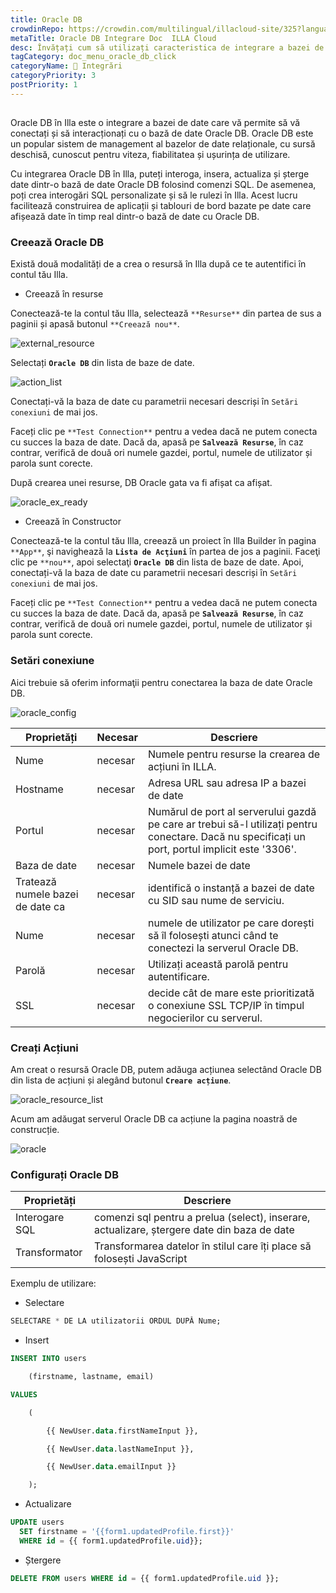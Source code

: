 ```yaml
---
title: Oracle DB
crowdinRepo: https://crowdin.com/multilingual/illacloud-site/325?languages=ro&filter=basic&value=0
metaTitle: Oracle DB Integrare Doc  ILLA Cloud
desc: Învățați cum să utilizați caracteristica de integrare a bazei de date ILLA Cloud pentru a vă conecta și a interacționa cu baza de date OracleDB în câțiva pași simpli.
tagCategory: doc_menu_oracle_db_click
categoryName: 🔨 Integrări
categoryPriority: 3
postPriority: 1
---
```


## <h2 hidden>Ce este Oracle DB?</h2>

Oracle DB în Illa este o integrare a bazei de date care vă permite să vă conectați și să interacționați cu o bază de date Oracle DB. Oracle DB este un popular sistem de management al bazelor de date relaționale, cu sursă deschisă, cunoscut pentru viteza, fiabilitatea și ușurința de utilizare.

Cu integrarea Oracle DB în Illa, puteți interoga, insera, actualiza și șterge date dintr-o bază de date Oracle DB folosind comenzi SQL. De asemenea, poți crea interogări SQL personalizate și să le rulezi în Illa. Acest lucru facilitează construirea de aplicații și tablouri de bord bazate pe date care afișează date în timp real dintr-o bază de date cu Oracle DB.

### Creează Oracle DB

Există două modalități de a crea o resursă în Illa după ce te autentifici în contul tău Illa. 

-   Creează în resurse

Conectează-te la contul tău Illa, selectează `**Resurse**` din partea de sus a paginii și apasă butonul `**Creează nou**`. 

![external_resource](https://cdn.illacloud.com/official-website/img/docs/external_resource.png)

Selectați **`Oracle DB`** din lista de baze de date.

![action_list](https://cdn.illacloud.com/official-website/img/docs/action_list.png)

Conectați-vă la baza de date cu parametrii necesari descriși în `Setări conexiuni` de mai jos. 

Faceți clic pe `**Test Connection**` pentru a vedea dacă ne putem conecta cu succes la baza de date. Dacă da, apasă pe **`Salvează Resurse`**, în caz contrar, verifică de două ori numele gazdei, portul, numele de utilizator și parola sunt corecte.

După crearea unei resurse, DB Oracle gata va fi afișat ca afișat.

![oracle_ex_ready](https://cdn.illacloud.com/official-website/img/docs/oracle_ex_ready.png)

-   Creează în Constructor

Conectează-te la contul tău Illa, creează un proiect în Illa Builder în pagina `**App**`, şi navighează la **`Lista de Acţiuni`** în partea de jos a paginii. Faceţi clic pe `**nou**`, apoi selectaţi **`Oracle DB`** din lista de baze de date. Apoi, conectați-vă la baza de date cu parametrii necesari descriși în `Setări conexiuni` de mai jos.

Faceți clic pe `**Test Connection**` pentru a vedea dacă ne putem conecta cu succes la baza de date. Dacă da, apasă pe **`Salvează Resurse`**, în caz contrar, verifică de două ori numele gazdei, portul, numele de utilizator și parola sunt corecte.

### Setări conexiune

Aici trebuie să oferim informaţii pentru conectarea la baza de date Oracle DB.

![oracle_config](https://cdn.illacloud.com/official-website/img/docs/oracle_config.png)

| Proprietăți                      | Necesar  | Descriere                                                                                                                                        |
| -------------------------------- | -------- | ------------------------------------------------------------------------------------------------------------------------------------------------ |
| Nume                             | necesar  | Numele pentru resurse la crearea de acțiuni în ILLA.                                                                                             |
| Hostname                         | necesar  | Adresa URL sau adresa IP a bazei de date                                                                                                         |
| Portul                           | necesar  | Numărul de port al serverului gazdă pe care ar trebui să-l utilizați pentru conectare. Dacă nu specificați un port, portul implicit este '3306'. |
| Baza de date                     | necesar  | Numele bazei de date                                                                                                                             |
| Tratează numele bazei de date ca | necesar  | identifică o instanță a bazei de date cu SID sau nume de serviciu.                                                                               |
| Nume                             | necesar  | numele de utilizator pe care dorești să îl folosești atunci când te conectezi la serverul Oracle DB.                                             |
| Parolă                           | necesar  | Utilizați această parolă pentru autentificare.                                                                                                   |
| SSL                              | necesar  | decide cât de mare este prioritizată o conexiune SSL TCP/IP în timpul negocierilor cu serverul.                                                  |

### Creați Acțiuni

Am creat o resursă Oracle DB, putem adăuga acțiunea selectând Oracle DB din lista de acțiuni și alegând butonul **`Creare acțiune`**.

![oracle_resource_list](https://cdn.illacloud.com/official-website/img/docs/oracle_resource_list.png)

 Acum am adăugat serverul Oracle DB ca acțiune la pagina noastră de construcție.

![oracle](https://cdn.illacloud.com/official-website/img/docs/oracle.png)

### Configurați Oracle DB

| Proprietăți    | Descriere                                                                                   |
| -------------- | ------------------------------------------------------------------------------------------- |
| Interogare SQL | comenzi sql pentru a prelua (select), inserare, actualizare, ștergere date din baza de date |
| Transformator  | Transformarea datelor în stilul care îți place să folosești JavaScript                      |

Exemplu de utilizare:

-   Selectare

```sql
SELECTARE * DE LA utilizatorii ORDUL DUPĂ Nume;
```

-   Insert

```sql
INSERT INTO users

	(firstname, lastname, email)

VALUES

	(

		{{ NewUser.data.firstNameInput }},

		{{ NewUser.data.lastNameInput }},

		{{ NewUser.data.emailInput }}

	);
```

-   Actualizare

```sql
UPDATE users
  SET firstname = '{{form1.updatedProfile.first}}'
  WHERE id = {{ form1.updatedProfile.uid}};
```

-   Ștergere

```sql
DELETE FROM users WHERE id = {{ form1.updatedProfile.uid }};
```
